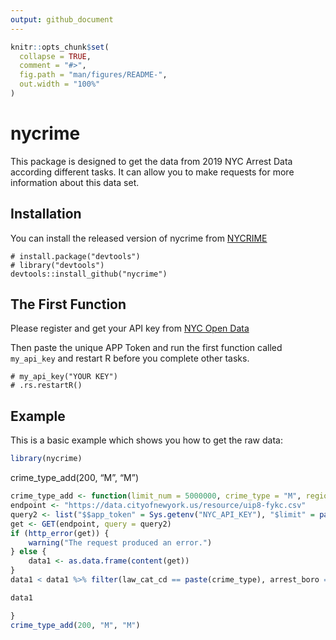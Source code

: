 ---
output: github_document
---

<!-- README.md is generated from README.Rmd. Please edit that file -->

```{r warning=FALSE, include=}
knitr::opts_chunk$set(
  collapse = TRUE,
  comment = "#>",
  fig.path = "man/figures/README-",
  out.width = "100%"
)
```

# nycrime

<!-- badges: start -->
<!-- badges: end -->

This package is designed to get the data from 2019 NYC Arrest Data according different tasks. It can allow you to make requests for more
information about this data set.

## Installation

You can install the released version of nycrime from [NYCRIME]()

``` {}
# install.package("devtools")
# library("devtools")
devtools::install_github("nycrime")
```

## The First Function

Please register and get your API key from [NYC Open Data](https://data.cityofnewyork.us/signup)

Then paste the unique APP Token and run the first function called `my_api_key` and restart R before you complete other tasks.

```{}
# my_api_key("YOUR KEY")
# .rs.restartR()
```


## Example

This is a basic example which shows you how to get the raw data:

```{r}
library(nycrime)
```

crime_type_add(200, "M", "M")

```{r get raw data, echo=FALSE, warning=FALSE}
crime_type_add <- function(limit_num = 5000000, crime_type = "M", region="M") {
endpoint <- "https://data.cityofnewyork.us/resource/uip8-fykc.csv"
query2 <- list("$$app_token" = Sys.getenv("NYC_API_KEY"), "$limit" = paste(limit_num), "law_cat_cd" = paste(crime_type), "arrest_boro"=paste(region))
get <- GET(endpoint, query = query2)
if (http_error(get)) {
	warning("The request produced an error.")
} else {
	data1 <- as.data.frame(content(get))
}
data1 < data1 %>% filter(law_cat_cd == paste(crime_type), arrest_boro == paste(region))

data1

}
crime_type_add(200, "M", "M")
```


